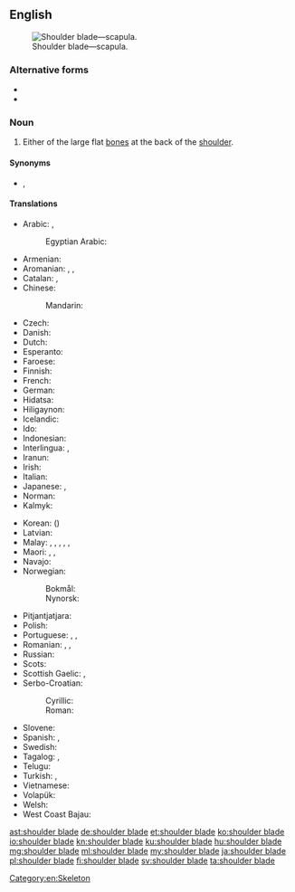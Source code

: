 {{also|shoulderblade|shoulder-blade}}
==English==
{{wikipedia}}
[[Image:Pectoral girdles-en.svg|thumb|Shoulder blade—scapula.]]

===Alternative forms===
* {{l|en|shoulderblade}}
* {{l|en|shoulder-blade}}

===Noun===
{{en-noun}}

# Either of the large flat [[bone]]s at the back of the [[shoulder]].

====Synonyms====
* {{l|en|scapula}}, {{l|en|shoulder bone}}

====Translations====
{{trans-top|bone}}
* Arabic: {{t|ar|لَوْح اَلْكَتِف|m}}, {{t|ar|عَظْم كَتِفِيّ|m}}
*: Egyptian Arabic: {{t|arz|لوح|m|tr=looḥ|sc=Arab}}
* Armenian: {{t+|hy|թիակ}}
* Aromanian: {{t|rup|spalã|f}}, {{t|rup|spatã|f}}, {{t|rup|plãtari|f}}
* Catalan: {{t|ca|omòplat|m}}, {{t|ca|escàpula|f}}
* Chinese:
*: Mandarin: {{t+|cmn|肩胛骨|tr=jiānjiǎgǔ|sc=Hani}}
* Czech: {{t+|cs|lopatka|f}}
* Danish: {{t+|da|skulderblad|n}}
* Dutch: {{t+|nl|schouderblad|n}}
* Esperanto: {{t|eo|skapolo}}
* Faroese: {{t|fo|herðablað|n}}
* Finnish: {{t+|fi|lapaluu}}
* French: {{t+|fr|omoplate|f}}
* German: {{t|de|Schulterblatt|n}}
* Hidatsa: {{t|hid|áarábahxu}}
* Hiligaynon: {{t|hil|aba|alt=abá}}
* Icelandic: {{t+|is|herðablað|n}}
* Ido: {{t+|io|skapulo}}
* Indonesian: {{t+|id|tulang belikat}}
* Interlingua: {{t|ia|omoplate}}, {{t|ia|scapula}}
* Iranun: {{t|ill|pakau}}
* Irish: {{t|ga|slinneán|m}}
* Italian: {{t+|it|scapola|f}}
* Japanese: {{t+|ja|肩胛骨|tr=けんこうこつ, kenkōkotsu}}, {{t+|ja|肩甲骨|tr=けんこうこつ, kenkōkotsu}}
* Norman: {{t|nrf|palette dé l'êpaule|f}}
* Kalmyk: {{t|xal|дал}}
{{trans-mid}}
* Korean: {{t+|ko|어깨뼈|sc=Hang}} ({{t+|ko|肩胛骨|sc=Hani}})
* Latvian: {{t|lv|lāpstiņa|f}}
* Malay: {{t|ms|tulang belikat}}, {{t|ms|tulang kipas}}, {{t|ms|tulang daun}}, {{t|ms|tulang dayung}}, {{t|ms|tulang tamparan nyamuk}}, {{t|ms|skapula}}
* Maori: {{t|mi|pākoukou}}, {{t|mi|koko o te pokohiwi}}, {{t|mi|pākau}}
* Navajo: {{t|nv|agąąstsiin}}
* Norwegian: {{t|no|skapula|m}}
*: Bokmål: {{t|nb|skulderblad|n}}
*: Nynorsk: {{t|nn|skulderblad|n}}
* Pitjantjatjara: {{t|pjt|aḻipiṟi}}
* Polish: {{t+|pl|łopatka|f}}
* Portuguese: {{t+|pt|omoplata|f}}, {{t+|pt|espádua|f}}, {{t+|pt|escápula|f}}
* Romanian: {{t+|ro|omoplat|n}}, {{t+|ro|scapulă|f}}, {{t+|ro|spată|f}}
* Russian: {{t+|ru|лопа́тка|f}}
* Scots: {{t|sco|spaul-bane}}
* Scottish Gaelic: {{t|gd|cnàimh-slinnein|m}}, {{t|gd|slinnean|m}}
* Serbo-Croatian:
*: Cyrillic: {{t|sh|ло̀патица|f|sc=Cyrl}}
*: Roman: {{t+|sh|lòpatica|f}}
* Slovene: {{t+|sl|lopatica|f}}
* Spanish: {{t+|es|omóplato|m}}, {{t|es|escápula|f}}
* Swedish: {{t|sv|skulderblad|n}}
* Tagalog: {{t|tl|payumpong}}, {{t|tl|paypay}}
* Telugu: {{t+|te|అంసఫలకము}}
* Turkish: {{t+|tr|kürek kemiği}}, {{t+|tr|kebze}}
* Vietnamese: {{t|vi|xương bả vai}}
* Volapük: {{t|vo|skapular}}
* Welsh: {{t|cy|palfais|f}}
* West Coast Bajau: {{t|bdr|busei}}
{{trans-bottom}}

[[Category:en:Skeleton]]

[[ast:shoulder blade]]
[[de:shoulder blade]]
[[et:shoulder blade]]
[[ko:shoulder blade]]
[[io:shoulder blade]]
[[kn:shoulder blade]]
[[ku:shoulder blade]]
[[hu:shoulder blade]]
[[mg:shoulder blade]]
[[ml:shoulder blade]]
[[my:shoulder blade]]
[[ja:shoulder blade]]
[[pl:shoulder blade]]
[[fi:shoulder blade]]
[[sv:shoulder blade]]
[[ta:shoulder blade]]